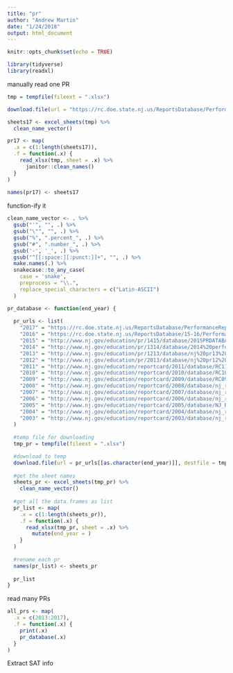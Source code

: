 ```yaml
---
title: "pr"
author: "Andrew Martin"
date: "1/24/2018"
output: html_document
---
```


```r
knitr::opts_chunk$set(echo = TRUE)
```

```r

library(tidyverse)
library(readxl)
```

manually read one PR

```r

tmp = tempfile(fileext = ".xlsx")

download.file(url = "https://rc.doe.state.nj.us/ReportsDatabase/PerformanceReports.xlsx", destfile = tmp, mode = "wb")

sheets17 <- excel_sheets(tmp) %>%
  clean_name_vector()

pr17 <- map(
  .x = c(1:length(sheets17)),
  .f = function(.x) {
    read_xlsx(tmp, sheet = .x) %>%
      janitor::clean_names()
  }
)
  
names(pr17) <- sheets17

```

function-ify it

```r

clean_name_vector <- . %>%
  gsub("'", "", .) %>% 
  gsub("\"", "", .) %>% 
  gsub("%", ".percent_", .) %>% 
  gsub("#", ".number_", .) %>% 
  gsub('-', '_', .) %>%
  gsub("^[[:space:][:punct:]]+", "", .) %>% 
  make.names(.) %>% 
  snakecase::to_any_case(
    case = 'snake', 
    preprocess = "\\.", 
    replace_special_characters = c("Latin-ASCII")
  )

pr_database <- function(end_year) {
  
  pr_urls <- list(
    "2017" = "https://rc.doe.state.nj.us/ReportsDatabase/PerformanceReports.xlsx",
    "2016" = "https://rc.doe.state.nj.us/ReportsDatabase/15-16/PerformanceReports.xlsx",
    "2015" = "http://www.nj.gov/education/pr/1415/database/2015PRDATABASE.xlsx",
    "2014" = "http://www.nj.gov/education/pr/1314/database/2014%20performance%20report%20database.xlsx",
    "2013" = "http://www.nj.gov/education/pr/1213/database/nj%20pr13%20database.xlsx",
    "2012" = "http://www.nj.gov/education/pr/2013/database/nj%20pr12%20database.xlsx",
    "2011" = "http://www.nj.gov/education/reportcard/2011/database/RC11%20database.xls",
    "2010" = "http://www.nj.gov/education/reportcard/2010/database/RC10%20database.xls",
    "2009" = "http://www.nj.gov/education/reportcard/2009/database/RC09%20database.xls",
    "2008" = "http://www.nj.gov/education/reportcard/2008/database/nj_rc08.xls",
    "2007" = "http://www.nj.gov/education/reportcard/2007/database/nj_rc07.xls",
    "2006" = "http://www.nj.gov/education/reportcard/2006/database/nj_rc06_data.xls",
    "2005" = "http://www.nj.gov/education/reportcard/2005/database/NJ_RC05_DATA.XLS",
    "2004" = "http://www.nj.gov/education/reportcard/2004/database/nj_rc04_data.xls",
    "2003" = "http://www.nj.gov/education/reportcard/2003/database/nj_rc03_data.xls"
  )
  
  #temp file for downloading
  tmp_pr = tempfile(fileext = ".xlsx")

  #download to temp
  download.file(url = pr_urls[[as.character(end_year)]], destfile = tmp_pr, mode = "wb")
  
  #get the sheet names
  sheets_pr <- excel_sheets(tmp_pr) %>%
    clean_name_vector()
  
  #get all the data.frames as list
  pr_list <- map(
    .x = c(1:length(sheets_pr)),
    .f = function(.x) {
      read_xlsx(tmp_pr, sheet = .x) %>%
        mutate(end_year = )
    }
  )
  
  #rename each pr
  names(pr_list) <- sheets_pr
  
  pr_list
}

```

read many PRs

```r

all_prs <- map(
  .x = c(2013:2017),
  .f = function(.x) {
    print(.x)
    pr_database(.x)
  }
)

```

Extract SAT info
